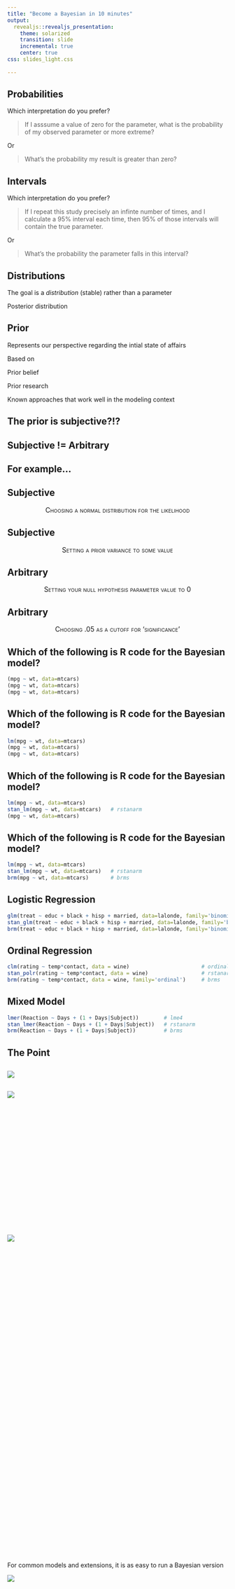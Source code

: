 ```yaml
---
title: "Become a Bayesian in 10 minutes"
output: 
  revealjs::revealjs_presentation:
    theme: solarized
    transition: slide
    incremental: true
    center: true
css: slides_light.css
    
---
```


## Probabilities

Which interpretation do you prefer?

> <p class="fragment"> If I asssume a value of zero for the parameter, what is the probability of my observed parameter or more extreme?</p>

Or

> <p class="fragment">What's the probability my result is greater than zero?</p>


## Intervals

Which interpretation do you prefer?

> <p class="fragment"> If I repeat this study precisely an infinte number of times, and I calculate a 95% interval each time, then 95% of those  intervals will contain the true parameter.</p>

Or

> <p class="fragment">What's the probability the parameter falls in this interval?</p>

## Distributions

The goal is a *distribution* (stable) rather than a parameter

<p class='fragment'>Posterior distribution</p>


## Prior 

Represents our perspective regarding the intial state of affairs

Based on 

<p class="fragment">Prior belief</p>

<p class="fragment">Prior research</p>

<p class="fragment">Known approaches that work well in the modeling context</p>




## The prior is subjective?!?

## Subjective != Arbitrary {data-transition="slide-in none-out"}

## For example... {data-transition="none"}

## Subjective {data-transition="zoom"}

<div style="text-align:center"><span class="" style="font-size:110%; font-variant:small-caps">Choosing a normal distribution for the likelihood</span></div>


## Subjective {data-transition="zoom"}

<div style="text-align:center"><span class="" style="font-size:110%; font-variant:small-caps">Setting a prior variance to some value</span></div>


## Arbitrary {data-transition="zoom"}

<div style="text-align:center"><span class="" style="font-size:110%; font-variant:small-caps">Setting your null hypothesis parameter value to 0</span></div>


## Arbitrary  {data-transition="zoom"}

<div style="text-align:center"><span class="" style="font-size:110%; font-variant:small-caps">Choosing .05 as a cutoff for 'significance'</span></div>



## Which of the following is R code for the Bayesian model? {data-transition="none"}

```r
(mpg ~ wt, data=mtcars)
(mpg ~ wt, data=mtcars)
(mpg ~ wt, data=mtcars)
```

## Which of the following is R code for the Bayesian model? {data-transition="none"}

```r
lm(mpg ~ wt, data=mtcars)
(mpg ~ wt, data=mtcars)
(mpg ~ wt, data=mtcars)
```

## Which of the following is R code for the Bayesian model? {data-transition="none"}

```r
lm(mpg ~ wt, data=mtcars)
stan_lm(mpg ~ wt, data=mtcars)   # rstanarm
(mpg ~ wt, data=mtcars)
```

## Which of the following is R code for the Bayesian model? {data-transition="none"}

```r
lm(mpg ~ wt, data=mtcars)
stan_lm(mpg ~ wt, data=mtcars)   # rstanarm
brm(mpg ~ wt, data=mtcars)       # brms
```

## Logistic Regression {data-transition="none"}

```r
glm(treat ~ educ + black + hisp + married, data=lalonde, family='binomial')
stan_glm(treat ~ educ + black + hisp + married, data=lalonde, family='binomial')   # rstanarm
brm(treat ~ educ + black + hisp + married, data=lalonde, family='binomial')        # brms
```


## Ordinal Regression {data-transition="none"}

```r
clm(rating ~ temp*contact, data = wine)                       # ordinal
stan_polr(rating ~ temp*contact, data = wine)                 # rstanarm
brm(rating ~ temp*contact, data = wine, family='ordinal')     # brms
```


## Mixed Model {data-transition="none"}

```r
lmer(Reaction ~ Days + (1 + Days|Subject))        # lme4
stan_lmer(Reaction ~ Days + (1 + Days|Subject))   # rstanarm
brm(Reaction ~ Days + (1 + Days|Subject))         # brms
```

## The Point 

## {data-transition="zoom"  data-autoslide="3000"}

<img src="../../img/Rlogo.png" style="display:block; margin: 0 auto;">


##  {data-transition="zoom" data-autoslide="3000" }

<img src="../../img/stan_logo.png" style="display:block; margin: 0 auto;">


## {data-transition="zoom" data-autoslide="15000"}

<style type="text/css">

#marqueecontainer{
position: relative;
width: 1000px; /*marquee width */
height: 1000px; /*marquee height */
background-color: inherit;
overflow: hidden;
border: 0px solid orange;
/*padding: 2px;
padding-left: 4px;*/
}

</style>

<script type="text/javascript">

var delayb4scroll=00 //Specify initial delay before marquee starts to scroll ***TAKES SOME PLAYING WITH***
var marqueespeed=3 //Specify marquee scroll speed (larger is faster 1-10)
var pauseit=1 //Pause marquee onMousever (0=no. 1=yes)?

////NO NEED TO EDIT BELOW THIS LINE////////////

var copyspeed=marqueespeed
var pausespeed=(pauseit==0)? copyspeed: 0
var actualheight=''

function scrollmarquee(){
if (parseInt(cross_marquee.style.top)>(actualheight*(-1)+8)) //if scroller hasn't reached the end of its height
cross_marquee.style.top=parseInt(cross_marquee.style.top)-copyspeed+"px" //move scroller upwards
else //else, reset to original position
cross_marquee.style.top=parseInt(marqueeheight)+8+"px"
}

function initializemarquee(){
cross_marquee=document.getElementById("vmarquee")
cross_marquee.style.top=0
marqueeheight=document.getElementById("marqueecontainer").offsetHeight
actualheight=cross_marquee.offsetHeight //height of marquee content (much of which is hidden from view)
if (window.opera || navigator.userAgent.indexOf("Netscape/7")!=-1){ //if Opera or Netscape 7x, add scrollbars to scroll and exit
cross_marquee.style.height=marqueeheight+"px"
cross_marquee.style.overflow="scroll"
return
}
setTimeout('lefttime=setInterval("scrollmarquee()",30)', delayb4scroll)
}

if (window.addEventListener)
window.addEventListener("load", initializemarquee, false)
else if (window.attachEvent)
window.attachEvent("onload", initializemarquee)
else if (document.getElementById)
window.onload=initializemarquee


</script>
<div id="marqueecontainer" onMouseover="copyspeed=pausespeed" onMouseout="copyspeed=marqueespeed">
<div id="vmarquee" style="position: absolute; width: 98%;">


</br>
</br>
</br>
</br>
</br>
</br>
</br>
</br>
</br>
</br>
</br>
</br>
</br>
</br>
</br>

<img src="../img/rstan.png" style="display:block; margin: 0 auto;">

</div>
</div>


## 
For common models and extensions, it is as easy to run a Bayesian version

<img src="../img/r_stan.png" style="display:block; margin: 0 auto;">
